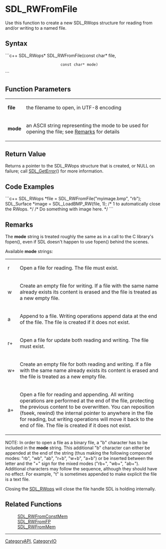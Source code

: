<!-- pragma section-numbers off -->
<!-- pragma disable-camelcase -->

= SDL_RWFromFile =
Use this function to create a new SDL_RWops structure for reading from and/or writing to a named file.


== Syntax ==
```c++
SDL_RWops* SDL_RWFromFile(const char* file,
                          const char* mode)
```

== Function Parameters ==
{|
|'''file'''
|the filename to open, in UTF-8 encoding
|-
|'''mode'''
|an ASCII string representing the mode to be used for opening the file; see [[#Remarks|Remarks]] for details
|}

== Return Value ==
Returns a pointer to the SDL_RWops structure that is created, or NULL on failure; call [[SDL_GetError]]() for more information.

== Code Examples ==
```c++
SDL_RWops *file = SDL_RWFromFile("myimage.bmp", "rb");
SDL_Surface *image = SDL_LoadBMP_RW(file, 1); /* 1 to automatically close the RWops. */
/* Do something with image here. */
```

== Remarks ==
The '''mode''' string is treated roughly the same as in a call to the C library's fopen(), even if SDL doesn't happen to use fopen() behind the scenes.

Available '''mode''' strings:
{|
|r
|Open a file for reading. The file must exist.
|-
|w
|Create an empty file for writing. If a file with the same name already exists its content is erased and the file is treated as a new empty file.
|-
|a
|Append to a file. Writing operations append data at the end of the file. The file is created if it does not exist.
|-
|r+
|Open a file for update both reading and writing. The file must exist.
|-
|w+
|Create an empty file for both reading and writing. If a file with the same name already exists its content is erased and the file is treated as a new empty file.
|-
|a+
|Open a file for reading and appending. All writing operations are performed at the end of the file, protecting the previous content to be overwritten. You can reposition (fseek, rewind) the internal pointer to anywhere in the file for reading, but writing operations will move it back to the end of file. The file is created if it does not exist.
|}

NOTE: In order to open a file as a binary file, a "b" character has to be included in the '''mode''' string. This additional "b" character can either be appended at the end of the string (thus making the following compound modes: "rb", "wb", "ab", "r+b", "w+b", "a+b") or be inserted between the letter and the "+" sign for the mixed modes ("rb+", "wb+", "ab+"). Additional characters may follow the sequence, although they should have no effect. For example, "t" is sometimes appended to make explicit the file is a text file.

Closing the [[SDL_RWops]] will close the file handle SDL is holding internally.

== Related Functions ==
:[[SDL_RWFromConstMem]]
:[[SDL_RWFromFP]]
:[[SDL_RWFromMem]]

----
[[CategoryAPI]], [[CategoryIO]]
